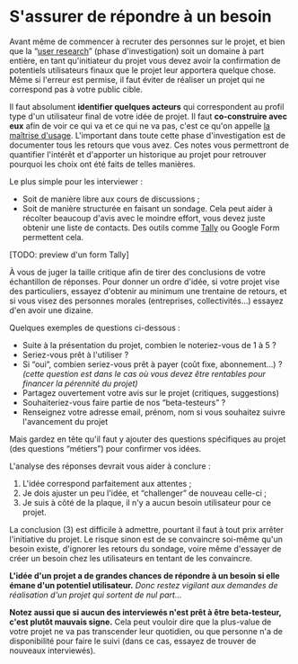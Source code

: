 # S'assurer de répondre à un besoin

Avant même de commencer à recruter des personnes sur le projet, et bien que la “[user research](https://en.wikipedia.org/wiki/User_research)” (phase d'investigation) soit un domaine à part entière, en tant qu'initiateur du projet vous devez avoir la confirmation de potentiels utilisateurs finaux que le projet leur apportera quelque chose. Même si l'erreur est permise, il faut éviter de réaliser un projet qui ne correspond pas à votre public cible.

Il faut absolument **identifier quelques acteurs** qui correspondent au profil type d'un utilisateur final de votre idée de projet. Il faut **co-construire avec eux** afin de voir ce qui va et ce qui ne va pas, c'est ce qu'on appelle [la maîtrise d'usage](https://fr.wikipedia.org/wiki/Ma%C3%AEtrise_d%27usage). L'important dans toute cette phase d'investigation est de documenter tous les retours que vous avez. Ces notes vous permettront de quantifier l'intérêt et d'apporter un historique au projet pour retrouver pourquoi les choix ont été faits de telles manières.

Le plus simple pour les interviewer :

- Soit de manière libre aux cours de discussions ;
- Soit de manière structurée en faisant un sondage. Cela peut aider à récolter beaucoup d'avis avec le moindre effort, vous devez juste obtenir une liste de contacts. Des outils comme [Tally](https://tally.so/) ou Google Form permettent cela.

\[TODO: preview d'un form Tally\]

À vous de juger la taille critique afin de tirer des conclusions de votre échantillon de réponses. Pour donner un ordre d'idée, si votre projet vise des particuliers, essayez d'obtenir au minimum une trentaine de retours, et si vous visez des personnes morales (entreprises, collectivités…) essayez d'en avoir une dizaine.

Quelques exemples de questions ci-dessous :

- Suite à la présentation du projet, combien le noteriez-vous de 1 à 5 ?
- Seriez-vous prêt à l'utiliser ?
- Si “oui”, combien seriez-vous prêt à payer (coût fixe, abonnement…) ? _(cette question est dans le cas où vous devez être rentables pour financer la pérennité du projet)_
- Partagez ouvertement votre avis sur le projet (critiques, suggestions)
- Souhaiteriez-vous faire partie de nos “beta-testeurs” ?
- Renseignez votre adresse email, prénom, nom si vous souhaitez suivre l'avancement du projet

Mais gardez en tête qu'il faut y ajouter des questions spécifiques au projet (des questions “métiers”) pour confirmer vos idées.

L'analyse des réponses devrait vous aider à conclure :

1.  L'idée correspond parfaitement aux attentes ;
2.  Je dois ajuster un peu l'idée, et “challenger” de nouveau celle-ci ;
3.  Je suis à côté de la plaque, il n'y a aucun besoin utilisateur pour ce projet.

La conclusion (3) est difficile à admettre, pourtant il faut à tout prix arrêter l'initiative du projet. Le risque sinon est de se convaincre soi-même qu'un besoin existe, d'ignorer les retours du sondage, voire même d'essayer de créer un besoin chez les utilisateurs en tentant de les convaincre.

**L'idée d'un projet a de grandes chances de répondre à un besoin si elle émane d'un potentiel utilisateur.** _Donc restez vigilant aux demandes de réalisation d'un projet qui sortent de nul part…_

**Notez aussi que si aucun des interviewés n'est prêt à être beta-testeur, c'est plutôt mauvais signe.** Cela peut vouloir dire que la plus-value de votre projet ne va pas transcender leur quotidien, ou que personne n'a de disponibilité pour faire le suivi (dans ce cas, essayez de trouver de nouveaux interviewés).

